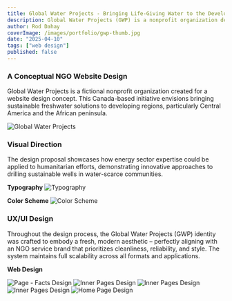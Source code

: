 ```yaml
---
title: Global Water Projects - Bringing Life-Giving Water to the Developing World
description: Global Water Projects (GWP) is a nonprofit organization dedicated to solving water scarcity in developing regions of Central America and the African peninsula.
author: Rod Dahay
coverImage: /images/portfolio/gwp-thumb.jpg
date: "2025-04-10"
tags: ["web design"]
published: false
---
```


### A Conceptual NGO Website Design

Global Water Projects is a fictional nonprofit organization created for a website design concept. This Canada-based initiative envisions bringing sustainable freshwater solutions to developing regions, particularly Central America and the African peninsula.


![Global Water Projects](/images/portfolio/gwp-design01.jpg)

### Visual Direction


The design proposal showcases how energy sector expertise could be applied to humanitarian efforts, demonstrating innovative approaches to drilling sustainable wells in water-scarce communities.

**Typography**
![Typography](/images/portfolio/gwp-design02.jpg)

**Color Scheme**
![Color Scheme](/images/portfolio/gwp-design03.jpg)

### UX/UI Design

Throughout the design process, the Global Water Projects (GWP) identity was crafted to embody a fresh, modern aesthetic – perfectly aligning with an NGO service brand that prioritizes cleanliness, reliability, and style. The system maintains full scalability across all formats and applications.

**Web Design**

![Page - Facts Design](/images/portfolio/gwp-design04.jpg)
![Inner Pages Design](/images/portfolio/gwp-design05.jpg)
![Inner Pages Design](/images/portfolio/gwp-design06.jpg)
![Inner Pages Design](/images/portfolio/gwp-design07.jpg)
![Home Page Design](/images/portfolio/gwp-design08.jpg)







